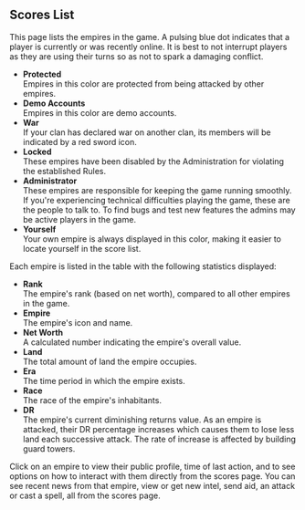 ## Scores List

This page lists the empires in the game. A pulsing blue dot indicates that a player is currently or was recently online. It is best to not interrupt players as they are using their turns so as not to spark a damaging conflict.

- **Protected**  
  Empires in this color are protected from being attacked by other empires.
- **Demo Accounts**  
  Empires in this color are demo accounts.
- **War**  
  If your clan has declared war on another clan, its members will be indicated by a red sword icon.
- **Locked**  
  These empires have been disabled by the Administration for violating the established Rules.
- **Administrator**  
  These empires are responsible for keeping the game running smoothly. If you're experiencing technical difficulties playing the game, these are the people to talk to. To find bugs and test new features the admins may be active players in the game.
- **Yourself**  
  Your own empire is always displayed in this color, making it easier to locate yourself in the score list.

Each empire is listed in the table with the following statistics displayed:

- **Rank**  
  The empire's rank (based on net worth), compared to all other empires in the game.
- **Empire**  
  The empire's icon and name.
- **Net Worth**  
  A calculated number indicating the empire's overall value.
- **Land**  
  The total amount of land the empire occupies.
- **Era**  
  The time period in which the empire exists.
- **Race**  
  The race of the empire's inhabitants.
- **DR**  
  The empire's current diminishing returns value. As an empire is attacked, their DR percentage increases which causes them to lose less land each successive attack. The rate of increase is affected by building guard towers.

Click on an empire to view their public profile, time of last action, and to see options on how to interact with them directly from the scores page. You can see recent news from that empire, view or get new intel, send aid, an attack or cast a spell, all from the scores page.
